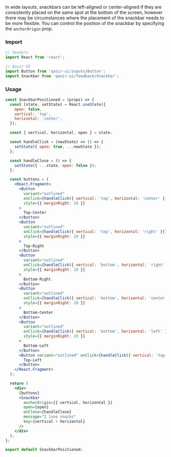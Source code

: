 
<Title>Positioned snackbars</Title>

<Subtitle>
In wide layouts, snackbars can be left-aligned or center-aligned if they are consistently placed on the same spot at the bottom of the screen, however there may be circumstances where the placement of the snackbar needs to be more flexible. You can control the position of the snackbar by specifying the <code>anchorOrigin</code> prop.
</Subtitle>

### Import
```js
// Vendors
import React from 'react';

// Qasir UI
import Button from 'qasir-ui/inputs/Button';
import Snackbar from 'qasir-ui/feedback/Snackbar';
```

<h3 style={{marginBottom: 20}}>Usage</h3>

<SnackbarPositioned/>

```jsx
const SnackbarPositioned = (props) => {
  const [state, setState] = React.useState({
    open: false,
    vertical: 'top',
    horizontal: 'center',
  });

  const { vertical, horizontal, open } = state;

  const handleClick = (newState) => () => {
    setState({ open: true, ...newState });
  };

  const handleClose = () => {
    setState({ ...state, open: false });
  };

  const buttons = (
    <React.Fragment>
      <Button
        variant="outlined"
        onClick={handleClick({ vertical: 'top', horizontal: 'center' })}
        style={{ marginRight: 20 }}
      >
        Top-Center
      </Button>
      <Button
        variant="outlined"
        onClick={handleClick({ vertical: 'top', horizontal: 'right' })}
        style={{ marginRight: 20 }}
      >
        Top-Right
      </Button>
      <Button
        variant="outlined"
        onClick={handleClick({ vertical: 'bottom', horizontal: 'right' })}
        style={{ marginRight: 20 }}
      >
        Bottom-Right
      </Button>
      <Button
        variant="outlined"
        onClick={handleClick({ vertical: 'bottom', horizontal: 'center' })}
        style={{ marginRight: 20 }}
      >
        Bottom-Center
      </Button>
      <Button
        variant="outlined"
        onClick={handleClick({ vertical: 'bottom', horizontal: 'left' })}
        style={{ marginRight: 20 }}
      >
        Bottom-Left
      </Button>
      <Button variant="outlined" onClick={handleClick({ vertical: 'top', horizontal: 'left' })}>
        Top-Left
      </Button>
    </React.Fragment>
  );

  return (
    <div>
      {buttons}
      <Snackbar
        anchorOrigin={{ vertical, horizontal }}
        open={open}
        onClose={handleClose}
        message="I love snacks"
        key={vertical + horizontal}
      />
    </div>
  );
};

export default SnackbarPositioned;
```